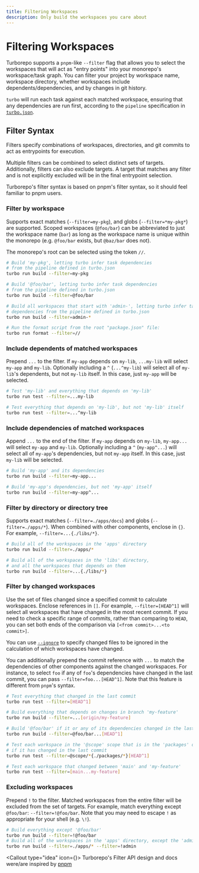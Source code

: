 ```yaml
---
title: Filtering Workspaces
description: Only build the workspaces you care about
---
```



# Filtering Workspaces

Turborepo supports a `pnpm`-like `--filter` flag that allows you to select the workspaces
that will act as "entry points" into your monorepo's workspace/task graph.
You can filter your project by workspace name, workspace directory, whether workspaces include dependents/dependencies, and by changes
in git history.

`turbo` will run each task against each matched workspace, ensuring that any dependencies
are run first, according to the `pipeline` specification in [`turbo.json`](/docs/reference/configuration#pipeline).

## Filter Syntax

Filters specify combinations of workspaces, directories, and git commits to act as entrypoints
for execution.

Multiple filters can be combined to select distinct sets of targets. Additionally, filters
can also exclude targets. A target that matches any filter and is not explicitly excluded will
be in the final entrypoint selection.

Turborepo's filter syntax is based on pnpm's filter syntax, so it should feel familiar to pnpm users.

### Filter by workspace

Supports exact matches (`--filter=my-pkg`), and globs (`--filter=*my-pkg*`) are supported.
Scoped workspaces (`@foo/bar`) can be abbreviated to just the workspace name (`bar`) as long as the workspace name
is unique within the monorepo (e.g. `@foo/bar` exists, but `@baz/bar` does not).

The monorepo's root can be selected using the token `//`.

```sh
# Build 'my-pkg', letting turbo infer task dependencies
# from the pipeline defined in turbo.json
turbo run build --filter=my-pkg

# Build '@foo/bar', letting turbo infer task dependencies
# from the pipeline defined in turbo.json
turbo run build --filter=@foo/bar

# Build all workspaces that start with 'admin-', letting turbo infer task
# dependencies from the pipeline defined in turbo.json
turbo run build --filter=admin-*

# Run the format script from the root "package.json" file:
turbo run format --filter=//
```

### Include dependents of matched workspaces

Prepend `...` to the filter. If `my-app` depends on `my-lib`, `...my-lib` will select `my-app` and `my-lib`.
Optionally including a `^` (`...^my-lib`) will select all of `my-lib`'s dependents, but not `my-lib` itself. In this case, just `my-app` will be
selected.

```sh
# Test 'my-lib' and everything that depends on 'my-lib'
turbo run test --filter=...my-lib

# Test everything that depends on 'my-lib', but not 'my-lib' itself
turbo run test --filter=...^my-lib
```

### Include dependencies of matched workspaces

Append `...` to the end of the filter. If `my-app` depends on `my-lib`, `my-app...` will select `my-app` and `my-lib`.
Optionally including a `^` (`my-app^...`) will select all of `my-app`'s dependencies, but not `my-app` itself. In this case, just `my-lib` will be selected.

```sh
# Build 'my-app' and its dependencies
turbo run build --filter=my-app...

# Build 'my-app's dependencies, but not 'my-app' itself
turbo run build --filter=my-app^...
```

### Filter by directory or directory tree

Supports exact matches (`--filter=./apps/docs`) and globs (`--filter=./apps/*`).
When combined with other components, enclose in `{}`. For example, `--filter=...{./libs/*}`.

```sh
# Build all of the workspaces in the 'apps' directory
turbo run build --filter=./apps/*

# Build all of the workspaces in the 'libs' directory,
# and all the workspaces that depends on them
turbo run build --filter=...{./libs/*}
```

### Filter by changed workspaces

Use the set of files changed since a specified commit to calculate workspaces. Enclose references in
`[]`. For example, `--filter=[HEAD^1]` will select all workspaces that have changed in the most recent
commit. If you need to check a specific range of commits, rather than comparing to `HEAD`, you can set
both ends of the comparison via `[<from commit>...<to commit>]`.

You can use [`--ignore`](/docs/reference/command-line-reference#--ignore) to specify changed files to be ignored in the calculation of which workspaces have changed.

You can additionally prepend the commit reference with `...` to match the dependencies of other components
against the changed workspaces. For instance, to select `foo` if any of `foo`'s dependencies have changed in the last commit,
you can pass `--filter=foo...[HEAD^1]`. Note that this feature is different from `pnpm`'s syntax.

```sh
# Test everything that changed in the last commit
turbo run test --filter=[HEAD^1]

# Build everything that depends on changes in branch 'my-feature'
turbo run build --filter=...[origin/my-feature]

# Build '@foo/bar' if it or any of its dependencies changed in the last commit
turbo run build --filter=@foo/bar...[HEAD^1]

# Test each workspace in the '@scope' scope that is in the 'packages' directory,
# if it has changed in the last commit
turbo run test --filter=@scope/*{./packages/*}[HEAD^1]

# Test each workspace that changed between 'main' and 'my-feature'
turbo run test --filter=[main...my-feature]
```

### Excluding workspaces

Prepend `!` to the filter. Matched workspaces from the entire filter will be excluded from the set of targets.
For example, match everything except `@foo/bar`: `--filter=!@foo/bar`. Note that you may need to escape `!` as appropriate for your shell (e.g. `\!`).

```sh
# Build everything except '@foo/bar'
turbo run build --filter=!@foo/bar
# Build all of the workspaces in the 'apps' directory, except the 'admin' workspace
turbo run build --filter=./apps/* --filter=!admin
```

<Callout type="idea" icon={<HeartIcon className="mt-1 h-5 w-5 text-gray-400" aria-hidden="true" />}>
Turborepo's Filter API design and docs were/are inspired by [pnpm](https://pnpm.io/filtering)
</Callout>
